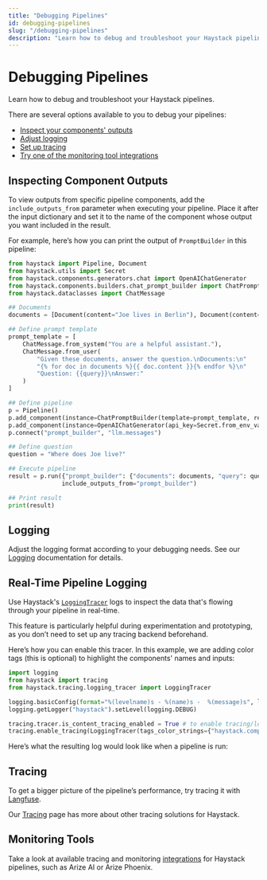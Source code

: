```yaml
---
title: "Debugging Pipelines"
id: debugging-pipelines
slug: "/debugging-pipelines"
description: "Learn how to debug and troubleshoot your Haystack pipelines."
---
```



# Debugging Pipelines

Learn how to debug and troubleshoot your Haystack pipelines.

There are several options available to you to debug your pipelines:

- [Inspect your components' outputs](#inspecting-component-outputs)
- [Adjust logging](#logging)
- [Set up tracing](#tracing)
- [Try one of the monitoring tool integrations](#monitoring-tools)

## Inspecting Component Outputs

To view outputs from specific pipeline components, add the `include_outputs_from` parameter when executing your pipeline. Place it after the input dictionary and set it to the name of the component whose output you want included in the result.

For example, here’s how you can print the output of `PromptBuilder` in this pipeline:

```python
from haystack import Pipeline, Document
from haystack.utils import Secret
from haystack.components.generators.chat import OpenAIChatGenerator
from haystack.components.builders.chat_prompt_builder import ChatPromptBuilder
from haystack.dataclasses import ChatMessage

## Documents
documents = [Document(content="Joe lives in Berlin"), Document(content="Joe is a software engineer")]

## Define prompt template
prompt_template = [
    ChatMessage.from_system("You are a helpful assistant."),
    ChatMessage.from_user(
        "Given these documents, answer the question.\nDocuments:\n"
        "{% for doc in documents %}{{ doc.content }}{% endfor %}\n"
        "Question: {{query}}\nAnswer:"
    )
]

## Define pipeline
p = Pipeline()
p.add_component(instance=ChatPromptBuilder(template=prompt_template, required_variables={"query", "documents"}), name="prompt_builder")
p.add_component(instance=OpenAIChatGenerator(api_key=Secret.from_env_var("OPENAI_API_KEY")), name="llm")
p.connect("prompt_builder", "llm.messages")

## Define question
question = "Where does Joe live?"

## Execute pipeline
result = p.run({"prompt_builder": {"documents": documents, "query": question}},
               include_outputs_from="prompt_builder")

## Print result
print(result)
```

## Logging

Adjust the logging format according to your debugging needs. See our [Logging](../../development/logging.mdx) documentation for details.

## Real-Time Pipeline Logging

Use Haystack's [`LoggingTracer`](https://github.com/deepset-ai/haystack/blob/main/haystack/tracing/logging_tracer.py) logs to inspect the data that's flowing through your pipeline in real-time.

This feature is particularly helpful during experimentation and prototyping, as you don’t need to set up any tracing backend beforehand.

Here’s how you can enable this tracer. In this example, we are adding color tags (this is optional) to highlight the components' names and inputs:

```python
import logging
from haystack import tracing
from haystack.tracing.logging_tracer import LoggingTracer

logging.basicConfig(format="%(levelname)s - %(name)s -  %(message)s", level=logging.WARNING)
logging.getLogger("haystack").setLevel(logging.DEBUG)

tracing.tracer.is_content_tracing_enabled = True # to enable tracing/logging content (inputs/outputs)
tracing.enable_tracing(LoggingTracer(tags_color_strings={"haystack.component.input": "\x1b[1;31m", "haystack.component.name": "\x1b[1;34m"}))
```

Here’s what the resulting log would look like when a pipeline is run:

<ClickableImage src="/img/55c3d5c84282d726c95fb3350ec36be49a354edca8a6164f5dffdab7121cec58-image_2.png" alt="Console output showing Haystack pipeline execution with DEBUG level tracing logs including component names, types, and input/output specifications" />

## Tracing

To get a bigger picture of the pipeline’s performance, try tracing it with [Langfuse](../../development/tracing.mdx#langfuse).

Our [Tracing](../../development/tracing.mdx) page has more about other tracing solutions for Haystack.

## Monitoring Tools

Take a look at available tracing and monitoring [integrations](https://haystack.deepset.ai/integrations?type=Monitoring+Tool&version=2.0) for Haystack pipelines, such as Arize AI or Arize Phoenix.
